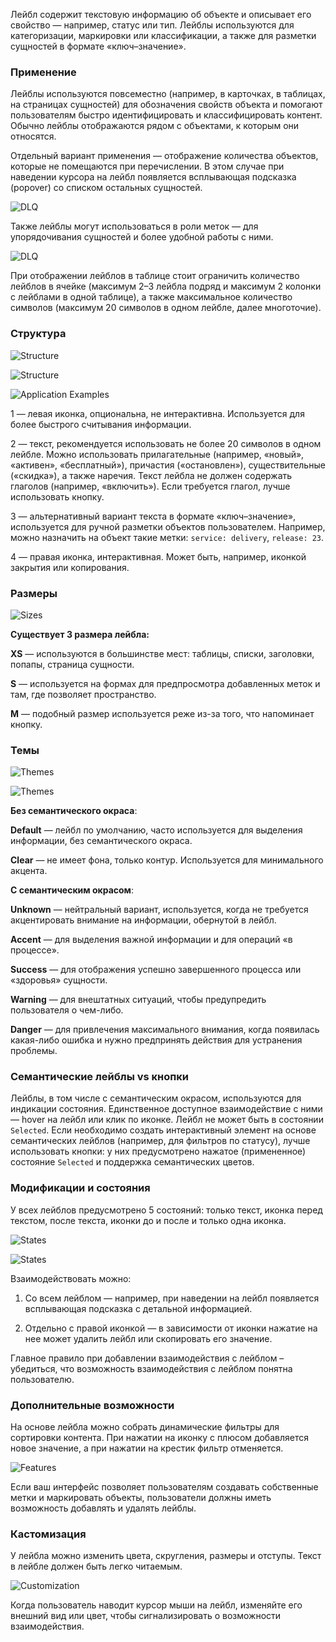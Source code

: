 Лейбл содержит текстовую информацию об объекте и описывает его свойство — например, статус или тип. Лейблы используются для категоризации, маркировки или классификации, а также для разметки сущностей в формате «ключ–значение».

### Применение

Лейблы используются повсеместно (например, в карточках, в таблицах, на страницах сущностей) для обозначения свойств объекта и помогают пользователям быстро идентифицировать и классифицировать контент. Обычно лейблы отображаются рядом с объектами, к которым они относятся.

Отдельный вариант применения — отображение количества объектов, которые не помещаются при перечислении. В этом случае при наведении курсора на лейбл появляется всплывающая подсказка (popover) со списком остальных сущностей.

![DLQ](/static/images/design/Label/DLQ1.png)

Также лейблы могут использоваться в роли меток — для упорядочивания сущностей и более удобной работы с ними.

![DLQ](/static/images/design/Label/DLQ2.png)

При отображении лейблов в таблице стоит ограничить количество лейблов в ячейке (максимум 2–3 лейбла подряд и максимум 2 колонки с лейблами в одной таблице), а также максимальное количество символов (максимум 20 символов в одном лейбле, далее многоточие).

### Структура

![Structure](/static/images/design/Label/Structure2.png)

![Structure](/static/images/design/Label/Structure.png)

![Application Examples](/static/images/design/Label/Application.png)

1 — левая иконка, опциональна, не интерактивна. Используется для более быстрого считывания информации.

2 — текст, рекомендуется использовать не более 20 символов в одном лейбле. Можно использовать прилагательные (например, «новый», «активен», «бесплатный»), причастия («остановлен»), существительные («скидка»), а также наречия. Текст лейбла не должен содержать глаголов (например, «включить»). Если требуется глагол, лучше использовать кнопку.

3 — альтернативный вариант текста в формате «ключ–значение», используется для ручной разметки объектов пользователем. Например, можно назначить на объект такие метки: `service: delivery`, `release: 23`.

4 — правая иконка, интерактивная. Может быть, например, иконкой закрытия или копирования.

### Размеры

![Sizes](/static/images/design/Label/Sizes.png)

**Существует 3 размера лейбла:**

**XS** — используются в большинстве мест: таблицы, списки, заголовки, попапы, страница сущности.

**S** — используется на формах для предпросмотра добавленных меток и там, где позволяет пространство.

**M** — подобный размер используется реже из-за того, что напоминает кнопку.

### Темы

![Themes](/static/images/design/Label/Themes.png)

![Themes](/static/images/design/Label/Themes2.png)

**Без семантического окраса**:

**Default** — лейбл по умолчанию, часто используется для выделения информации, без семантического окраса.

**Clear** — не имеет фона, только контур. Используется для минимального акцента.

**С семантическим окрасом**:

**Unknown** — нейтральный вариант, используется, когда не требуется акцентировать внимание на информации, обернутой в лейбл.

**Accent** — для выделения важной информации и для операций «в процессе».

**Success** — для отображения успешно завершенного процесса или «здоровья» сущности.

**Warning** — для внештатных ситуаций, чтобы предупредить пользователя о чем-либо.

**Danger** — для привлечения максимального внимания, когда появилась какая-либо ошибка и нужно предпринять действия для устранения проблемы.

### Семантические лейблы vs кнопки

Лейблы, в том числе с семантическим окрасом, используются для индикации состояния. Единственное доступное взаимодействие с ними — hover на лейбл или клик по иконке. Лейбл не может быть в состоянии `Selected`. Если необходимо создать интерактивный элемент на основе семантических лейблов (например, для фильтров по статусу), лучше использовать кнопки: у них предусмотрено нажатое (примененное) состояние `Selected` и поддержка семантических цветов.

### Модификации и состояния

У всех лейблов предусмотрено 5 состояний: только текст, иконка перед текстом, после текста, иконки до и после и только одна иконка.

![States](/static/images/design/Label/States.png)

![States](/static/images/design/Label/States2.png)

Взаимодействовать можно:

1. Со всем лейблом — например, при наведении на лейбл появляется всплывающая подсказка с детальной информацией.

2. Отдельно с правой иконкой — в зависимости от иконки нажатие на нее может удалить лейбл или скопировать его значение.

Главное правило при добавлении взаимодействия с лейблом – убедиться, что возможность взаимодействия с лейблом понятна пользователю.

### Дополнительные возможности

На основе лейбла можно собрать динамические фильтры для сортировки контента. При нажатии на иконку с плюсом добавляется новое значение, а при нажатии на крестик фильтр отменяется.

![Features](/static/images/design/Label/Features.png)

Если ваш интерфейс позволяет пользователям создавать собственные метки и маркировать объекты, пользователи должны иметь возможность добавлять и удалять лейблы.

### Кастомизация

У лейбла можно изменить цвета, скругления, размеры и отступы. Текст в лейбле должен быть легко читаемым.

![Customization](/static/images/design/Label/Customization.png)

Когда пользователь наводит курсор мыши на лейбл, изменяйте его внешний вид или цвет, чтобы сигнализировать о возможности взаимодействия.